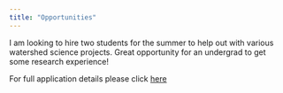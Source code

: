 ```yaml
---
title: "Opportunities"
---
```


I am looking to hire two students for the summer to help out with various watershed science projects. Great opportunity for an undergrad to get some research experience!

For full application details please click [here](https://www.brandonu.ca/jobs/job/research-assistant-ii-department-of-geography-and-environment-4/)


